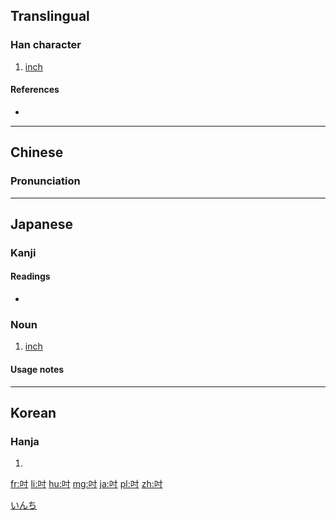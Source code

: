 ==Translingual==

===Han character===
{{Han char|rn=30|rad=口|as=03|sn=6|four=6400<sub>0</sub>|canj=口木戈 (RDI)|ids=⿰[[口]][[寸]]}}

# [[inch]]

====References====
* {{Han ref|kx=0175.040|dkj=03292|dj=0389.040|hdz=10577.030|uh=540B|ud=21515|bh=A654|bd=42580}}

----

==Chinese==
{{zh-hanzi-box|[[吋]]}}

===Pronunciation===
{{zh-pron
|m=cùn
|c=cyun3
|mc=
|oc=
|ma=
|cat=n
}}

----

==Japanese==

===Kanji===
{{ja-kanji|grade=|rs=口03}}

====Readings====
* {{ja-readings|on=[[すん]] (sun), [[とう]] (tō)|kun=[[インチ]] (inchi)}}

===Noun===
{{ja-noun|インチ}} 

# {{ja-def|インチ}} [[inch]]

====Usage notes====
{{ja-uk|katakana}}

[[Category:ja:Units of measure|いんち]]

----

==Korean==

===Hanja===
{{ko-hanja|hangeul=촌|rv=chon|mr=ch'on}}

# {{defn|lang=ko|sort=口03}}

[[fr:吋]]
[[li:吋]]
[[hu:吋]]
[[mg:吋]]
[[ja:吋]]
[[pl:吋]]
[[zh:吋]]